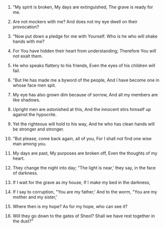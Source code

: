 
1. "My spirit is broken, My days are extinguished, The grave is ready for me.

2. Are not mockers with me? And does not my eye dwell on their provocation?

3. "Now put down a pledge for me with Yourself. Who is he who will shake hands with me?

4. For You have hidden their heart from understanding; Therefore You will not exalt them.

5. He who speaks flattery to his friends, Even the eyes of his children will fail.

6. "But He has made me a byword of the people, And I have become one in whose face men spit.

7. My eye has also grown dim because of sorrow, And all my members are like shadows.

8. Upright men are astonished at this, And the innocent stirs himself up against the hypocrite.

9. Yet the righteous will hold to his way, And he who has clean hands will be stronger and stronger.

10. "But please, come back again, all of you, For I shall not find one wise man among you.

11. My days are past, My purposes are broken off, Even the thoughts of my heart.

12. They change the night into day; "The light is near,' they say, in the face of darkness.

13. If I wait for the grave as my house, If I make my bed in the darkness,

14. If I say to corruption, "You are my father,' And to the worm, "You are my mother and my sister,'

15. Where then is my hope? As for my hope, who can see it?

16. Will they go down to the gates of Sheol? Shall we have rest together in the dust?"


